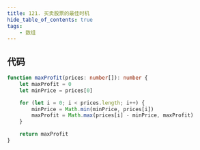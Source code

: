 ```yaml
---
title: 121. 买卖股票的最佳时机
hide_table_of_contents: true
tags:
    - 数组
---
```



## 代码

```ts
function maxProfit(prices: number[]): number {
    let maxProfit = 0
    let minPrice = prices[0]

    for (let i = 0; i < prices.length; i++) {
        minPrice = Math.min(minPrice, prices[i])
        maxProfit = Math.max(prices[i] - minPrice, maxProfit)
    }

    return maxProfit
}
```
